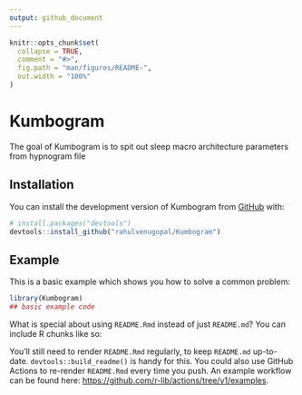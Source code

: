 ```yaml
---
output: github_document
---
```


<!-- README.md is generated from README.Rmd. Please edit that file -->

```r
knitr::opts_chunk$set(
  collapse = TRUE,
  comment = "#>",
  fig.path = "man/figures/README-",
  out.width = "100%"
)
```

# Kumbogram

<!-- badges: start -->
<!-- badges: end -->

The goal of Kumbogram is to spit out sleep macro architecture parameters from hypnogram file

## Installation

You can install the development version of Kumbogram from [GitHub](https://github.com/) with:

``` r
# install.packages("devtools")
devtools::install_github("rahulvenugopal/Kumbogram")
```

## Example

This is a basic example which shows you how to solve a common problem:

```r
library(Kumbogram)
## basic example code
```

What is special about using `README.Rmd` instead of just `README.md`? You can include R chunks like so:


You'll still need to render `README.Rmd` regularly, to keep `README.md` up-to-date. `devtools::build_readme()` is handy for this. You could also use GitHub Actions to re-render `README.Rmd` every time you push. An example workflow can be found here: <https://github.com/r-lib/actions/tree/v1/examples>.
